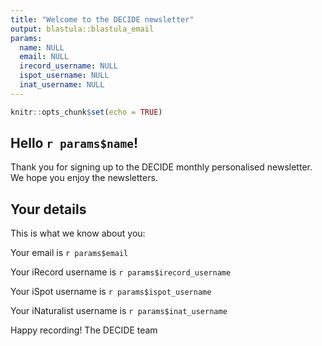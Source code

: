 ```yaml
---
title: "Welcome to the DECIDE newsletter"
output: blastula::blastula_email
params:
  name: NULL
  email: NULL
  irecord_username: NULL
  ispot_username: NULL
  inat_username: NULL
---
```


```r
knitr::opts_chunk$set(echo = TRUE)
```

## Hello `r params$name`!

Thank you for signing up to the DECIDE monthly personalised newsletter. We hope you enjoy the newsletters.

## Your details

This is what we know about you: 

Your email is `r params$email`

Your iRecord username is `r params$irecord_username`

Your iSpot username is `r params$ispot_username`

Your iNaturalist username is `r params$inat_username`

Happy recording!
The DECIDE team